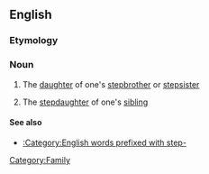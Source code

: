 ==English==

===Etymology===
{{prefix|step|niece}}

===Noun===
{{en-noun}}

#{{rare}} The [[daughter]] of one's [[stepbrother]] or [[stepsister]]
#{{rare}} The [[stepdaughter]] of one's [[sibling]]

====See also====
*[[:Category:English words prefixed with step-]]
[[Category:Family]]
